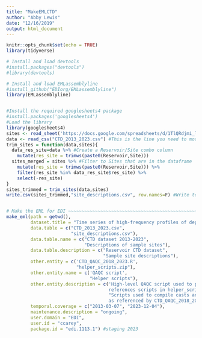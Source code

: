 ```yaml
---
title: "MakeEMLCTD"
author: "Abby Lewis"
date: "12/16/2019"
output: html_document
---
```


```r
knitr::opts_chunk$set(echo = TRUE)
library(tidyverse)
```


```r
# Install and load devtools
#install.packages("devtools")
#library(devtools)

# Install and load EMLassemblyline
#install_github("EDIorg/EMLassemblyline")
library(EMLassemblyline)


#Install the required googlesheets4 package
#install.packages('googlesheets4')
#Load the library 
library(googlesheets4)
sites <- read_sheet('https://docs.google.com/spreadsheets/d/1TlQRdjmi_lzwFfQ6Ovv1CAozmCEkHumDmbg_L4A2e-8/edit#gid=124442383')
data <- read_csv("CTD_2013_2023.csv") #This is the line you need to modify!
trim_sites = function(data,sites){
  data_res_site=data %>% #Create a Reservoir/Site combo column
    mutate(res_site = trimws(paste0(Reservoir,Site)))
  sites_merged = sites %>% #Filter to Sites that are in the dataframe
    mutate(res_site = trimws(paste0(Reservoir,Site))) %>%
    filter(res_site %in% data_res_site$res_site) %>%
    select(-res_site)
}
sites_trimmed = trim_sites(data,sites) 
write.csv(sites_trimmed,"site_descriptions.csv", row.names=F) #Write to file


# Make the EML for EDI ~~~~~~~~~~~~~~~~~~~~~~~~~~~~~~~~~~~~~~~~~~~~~~~~~~~~~~~~~~~~~~~~~~~~~~~~~~~~~~~~~~~~~~
make_eml(path = getwd(),
         dataset.title = "Time series of high-frequency profiles of depth, temperature, dissolved oxygen, conductivity, specific conductivity, chlorophyll a, turbidity, pH, oxidation-reduction potential, photosynthetic active radiation, cDOM, phycocyanin, phycoerythrin, and descent rate for Beaverdam Reservoir, Carvins Cove Reservoir, Falling Creek Reservoir, Gatewood Reservoir, and Spring Hollow Reservoir in Southwestern Virginia, USA 2013-2023",
         data.table = c("CTD_2013_2023.csv",
                        "site_descriptions.csv"),
         data.table.name = c("CTD dataset 2013-2023",
                             "Descriptions of sample sites"),
         data.table.description = c("Reservoir CTD dataset",
                                    "Sample site descriptions"),
         other.entity = c('CTD_QAQC_2018_2023.R', 
                          "helper_scripts.zip"),
         other.entity.name = c('QAQC script', 
                               "Helper scripts"),
         other.entity.description = c('High-level QAQC script used to process data from 2018-2023 - 
                                      references scripts in helper_scripts.zip', 
                                      "Scripts used to compile casts and apply QAQC, 
                                      as referenced by CTD_QAQC_2018_2023.R"),
         temporal.coverage = c("2013-03-07", "2023-12-04"),
         maintenance.description = "ongoing",
         user.domain = "EDI",
         user.id = "ccarey",
         package.id = "edi.1113.1") #staging 2023
```


